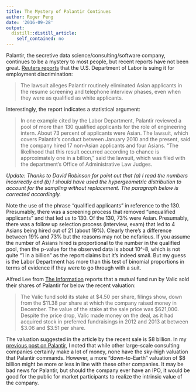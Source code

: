 ```yaml
---
title: The Mystery of Palantir Continues
author: Roger Peng
date: '2016-09-28'
output:
  distill::distill_article:
    self_contained: no
---
```



Palantir, the secretive data science/consulting/software company, continues to be a mystery to most people, but recent reports have not been great. [Reuters reports](http://www.nytimes.com/reuters/2016/09/26/business/26reuters-palantir-tech-discrimination-lawsuit.html?smprod=nytcore-iphone&smid=nytcore-iphone-share&_r=0) that the U.S. Department of Labor is suing it for employment discrimination:

> The lawsuit alleges Palantir routinely eliminated Asian applicants in the resume screening and telephone interview phases, even when they were as qualified as white applicants.

Interestingly, the report indicates a statistical argument:

> In one example cited by the Labor Department, Palantir reviewed a pool of more than 130 qualified applicants for the role of engineering intern. About 73 percent of applicants were Asian. The lawsuit, which covers Palantir's conduct between January 2010 and the present, said the company hired 17 non-Asian applicants and four Asians. "The likelihood that this result occurred according to chance is approximately one in a billion," said the lawsuit, which was filed with the department's Office of Administrative Law Judges.

*Update: Thanks to David Robinson for point out that (a) I read the numbers incorrectly and (b) I should have used the hypergeometric distribution to account for the sampling without replacement. The paragraph below is corrected accordingly.*

Note the use of the phrase "qualified applicants" in reference to the
130. Presumably, there was a screening process that removed
"unqualified applicants" and that led us to 130. Of the 130, 73% were
Asian. Presumably, there was a follow up selection process (interview,
exam) that led to 4 Asians being hired out of 21 (about 19%). Clearly
there's a difference between 19% and 73% but the reasons may not be
nefarious. If you assume the number of Asians hired is proportional to
the number in the qualified pool, then the p-value for the observed
data is about 10^-8, which is not quite "1 in a billion" as the
report claims but it's indeed small. But my guess is the Labor
Department has more than this test of binomial proportions in terms of
evidence if they were to go through with a suit.

Alfred Lee from [The Information](http://go.theinformation.com/r958P12lLdw) reports that a mutual fund run by Valic sold their shares of Palantir for below the recent valuation:

> The Valic fund sold its stake at $4.50 per share, filings show, down from the $11.38 per share at which the company raised money in December. The value of the stake at the sale price was $621,000. Despite the price drop, Valic made money on the deal, as it had acquired stock in preferred fundraisings in 2012 and 2013 at between $3.06 and $3.51 per share.

The valuation suggested in the article by the recent sale is $8 billion. In my [previous post on Palantir](http://simplystatistics.org/2016/05/11/palantir-struggles/), I noted that while other large-scale consulting companies certainly make a lot of money, none have the sky-high valuation that Palantir commands. However, a more "down-to-Earth" valuation of $8 billion might be more or less in line with these other companies. It may be bad news for Palantir, but should the company ever have an IPO, it would be good for the public for market participants to realize the intrinsic value of the company.
